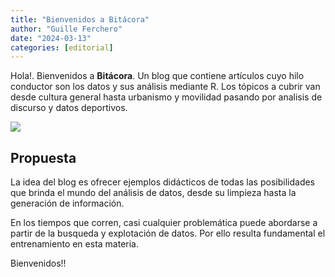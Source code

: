 ```yaml
---
title: "Bienvenidos a Bitácora"
author: "Guille Ferchero"
date: "2024-03-13"
categories: [editorial]
---
```


Hola!. Bienvenidos a **Bitácora**. Un blog que contiene artículos cuyo hilo conductor son los datos y sus análisis mediante R. Los tópicos a cubrir van desde cultura general hasta urbanismo y movilidad pasando por analisis de discurso y datos deportivos.

![](thumbnail2.jpg)

## Propuesta

La idea del blog es ofrecer ejemplos didácticos de todas las posibilidades que brinda el mundo del análisis de datos, desde su limpieza hasta la generación de información.

En los tiempos que corren, casi cualquier problemática puede abordarse a partir de la busqueda y explotación de datos. Por ello resulta fundamental el entrenamiento en esta materia.

Bienvenidos!!
